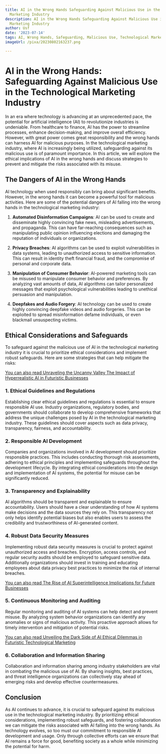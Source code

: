 ```yaml
---
title: AI in the Wrong Hands Safeguarding Against Malicious Use in the Technological
  Marketing Industry
description: AI in the Wrong Hands Safeguarding Against Malicious Use in the Technological
  Marketing Industry
author: Usf
date: '2023-07-14'
tags: AI, Wrong Hands, Safeguarding, Malicious Use, Technological Marketing, Industry
imageUrl: /pixa/20230802163237.png

---
```

# AI in the Wrong Hands:  Safeguarding Against Malicious Use in the Technological Marketing Industry

In an era where technology  is advancing at an unprecedented pace, the potential for artificial intelligence (AI) to revolutionize industries  is undeniable. From healthcare to finance, AI has the power to streamline processes, enhance decision-making,  and  improve overall efficiency. However, with  great power comes  great responsibility and the wrong hands can harness AI for malicious purposes. In the technological marketing  industry, where AI is increasingly being utilized, safeguarding against its malicious use  is of paramount  importance. In this article,  we will explore the ethical implications of AI in the wrong hands and discuss strategies to prevent and mitigate the risks associated with its misuse.

## The Dangers of AI in the Wrong  Hands

AI technology when used responsibly can bring about significant benefits. However, in the wrong hands it  can become a powerful tool for malicious activities. Here are some of the potential  dangers of AI falling into the wrong hands  in the technological marketing industry:

1. **Automated Disinformation Campaigns**: AI can be used  to create and  disseminate highly convincing fake  news, misleading advertisements, and propaganda. This can have far-reaching  consequences  such  as manipulating public opinion influencing elections and damaging the reputation of individuals or organizations.

2. **Privacy Breaches**: AI algorithms can be used to exploit vulnerabilities in  data systems, leading to unauthorized access to sensitive information. This can result  in identity theft  financial fraud, and the compromise of personal and corporate data.

3. **Manipulation of Consumer Behavior**: AI-powered  marketing tools can be misused to manipulate consumer behavior and preferences.  By analyzing vast amounts of data, AI algorithms can tailor personalized messages that exploit  psychological  vulnerabilities leading  to unethical persuasion and manipulation.

4.  **Deepfakes and Audio Forgery**: AI technology can  be used to create highly convincing deepfake videos and audio forgeries. This can be exploited to spread misinformation defame individuals, or  even blackmail unsuspecting victims.

## Ethical Considerations and Safeguards

To safeguard against the malicious use of AI in  the technological marketing  industry it is crucial  to prioritize ethical considerations and implement robust safeguards. Here are  some strategies that can help mitigate the risks:

[You can also read Unraveling the Uncanny Valley  The Impact of Hyperrealistic AI in  Futuristic Businesses](Unraveling%20the%20Uncanny%20Valley%20The%20Impact%20of%20Hyperrealistic%20AI%20in%20Futuristic%20Businesses)


### 1. **Ethical Guidelines  and Regulations**

Establishing clear ethical guidelines and regulations is essential to ensure responsible AI use. Industry organizations, regulatory bodies, and governments should collaborate to develop comprehensive frameworks that address the unique challenges posed by AI in the  technological marketing industry. These guidelines should cover aspects such as data privacy, transparency, fairness, and accountability.

### 2. **Responsible AI Development**

Companies and organizations involved  in AI  development  should prioritize responsible practices. This includes conducting thorough risk assessments, adhering  to ethical principles and implementing  safeguards throughout the development lifecycle. By integrating ethical considerations into  the design and implementation of AI systems, the potential for misuse can  be significantly reduced.

### 3. **Transparency and Explainability**

AI algorithms should be transparent  and explainable  to ensure accountability. Users should have a clear understanding of how AI systems make  decisions and the data sources they rely  on. This transparency not only helps identify potential biases but also enables users to assess the credibility and trustworthiness of AI-generated  content.

### 4. **Robust Data Security Measures**

Implementing  robust data security measures is crucial to protect against unauthorized  access and breaches. Encryption,  access controls, and regular security audits should be employed to  safeguard sensitive data. Additionally organizations should invest in training and educating employees about data privacy best practices to minimize the risk of internal breaches.

[You can also  read The Rise of AI Superintelligence  Implications  for Future Businesses](The%20Rise%20of%20AI%20Superintelligence%20Implications%20for%20Future%20Businesses)


### 5.  **Continuous Monitoring  and Auditing**

Regular monitoring and auditing of AI systems can help detect and prevent  misuse. By analyzing system behavior organizations can identify any anomalies or signs of malicious activity. This proactive approach allows for timely intervention and mitigation of  potential risks.

[You  can also read Unveiling the Dark Side of AI Ethical Dilemmas in Futuristic Technological Marketing](Unveiling%20the%20Dark%20Side%20of%20AI%20Ethical%20Dilemmas%20in%20Futuristic%20Technological%20Marketing)


### 6. **Collaboration and Information Sharing**

Collaboration and information sharing among industry stakeholders are  vital in combating  the malicious use of AI. By sharing  insights, best practices, and threat intelligence organizations can collectively stay  ahead of emerging risks and develop effective countermeasures.

## Conclusion

As AI continues to advance, it is crucial to safeguard against its malicious use in the  technological marketing industry. By prioritizing ethical considerations, implementing robust safeguards,  and fostering  collaboration we can mitigate the risks associated with  AI falling into the wrong hands. As technology evolves, so too must our  commitment to responsible AI development and usage. Only through collective efforts can we ensure that AI remains  a force  for good, benefiting society as a whole while minimizing the potential for  harm.